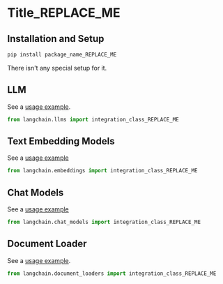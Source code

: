
[comment: Please, a reference example here "docs/integrations/arxiv.md"]::
[comment: Use this template to create a new .md file in "docs/integrations/"]::

# Title_REPLACE_ME

[comment: Only one Tile/H1 is allowed!]::

>
 
[comment: Description: After reading this description, a reader should decide if this integration is good enough to try/follow reading OR]::
[comment: go to read the next integration doc. ]::
[comment: Description should include a link to the source for follow reading.]::

## Installation and Setup

[comment: Installation and Setup: All necessary additional package installations and set ups for Tokens, etc]::

```bash
pip install package_name_REPLACE_ME
```

[comment: OR this text:]::
There isn't any special setup for it.


[comment: The next H2/## sections with names of the integration modules, like "LLM", "Text Embedding Models", etc]::
[comment: see "Modules" in the "index.html" page]::
[comment: Each H2 section should include a link to an example(s) and a python code with import of the integration class]::
[comment: Below are several example sections. Remove all unnecessary sections. Add all necessary sections not provided here.]::

## LLM

See a [usage example](/docs/integrations/llms/INCLUDE_REAL_NAME).

```python
from langchain.llms import integration_class_REPLACE_ME
```


## Text Embedding Models

See a [usage example](/docs/integrations/text_embedding/INCLUDE_REAL_NAME)

```python
from langchain.embeddings import integration_class_REPLACE_ME
```


## Chat Models

See a [usage example](/docs/integrations/chat/INCLUDE_REAL_NAME)

```python
from langchain.chat_models import integration_class_REPLACE_ME
```

## Document Loader

See a [usage example](/docs/integrations/document_loaders/INCLUDE_REAL_NAME).

```python
from langchain.document_loaders import integration_class_REPLACE_ME
```
